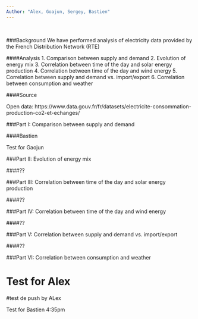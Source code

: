 ```yaml
---
Author: "Alex, Goajun, Sergey, Bastien"
---
```


<br>

###Background
We have performed analysis of electricity data provided by the French Distribution Network (RTE)

####Analysis
1. Comparison between supply and demand
2. Evolution of energy mix
3. Correlation between time of the day and solar energy production 
4. Correlation between time of the day and wind energy
5. Correlation between supply and demand vs. import/export
6. Correlation between consumption and weather

####Source

Open data: https://www.data.gouv.fr/fr/datasets/electricite-consommation-production-co2-et-echanges/ 

###Part I: Comparison between supply and demand

####Bastien

Test for Gaojun

###Part II: Evolution of energy mix

####??

###Part III: Correlation between time of the day and solar energy production

####??

###Part IV: Correlation between time of the day and wind energy

####??

###Part V: Correlation between supply and demand vs. import/export

####??

###Part VI: Correlation between consumption and weather

Test for Alex
=======
#test de push by ALex

Test for Bastien 4:35pm